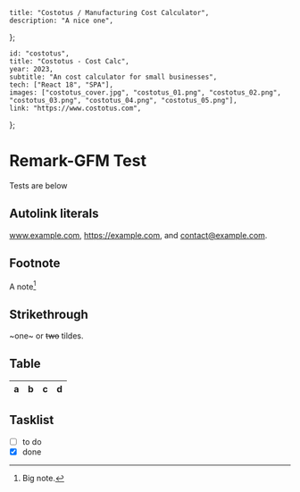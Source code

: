 	title: "Costotus / Manufacturing Cost Calculator",
	description: "A nice one",
};

	id: "costotus",
	title: "Costotus - Cost Calc",
	year: 2023,
	subtitle: "An cost calculator for small businesses",
	tech: ["React 18", "SPA"],
	images: ["costotus_cover.jpg", "costotus_01.png", "costotus_02.png", "costotus_03.png", "costotus_04.png", "costotus_05.png"],
	link: "https://www.costotus.com",
};

# Remark-GFM Test

Tests are below

## Autolink literals

www.example.com, https://example.com, and contact@example.com.

## Footnote

A note[^1]

[^1]: Big note.

## Strikethrough

~one~ or ~~two~~ tildes.

## Table

| a   | b   |   c |  d  |
| --- | :-- | --: | :-: |

## Tasklist

-   [ ] to do
-   [x] done
